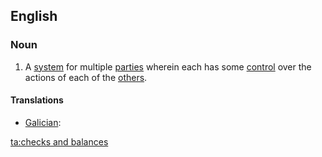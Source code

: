 ==English==
{{wikipedia}}

===Noun===
{{en-plural noun|[[check]]s [[and]] [[balance]]s}}

# {{idiom|politics}} A [[system]] for multiple [[party|parties]] wherein each has some [[control]] over the actions of each of the [[other]]s.

====Translations====
{{trans-top|system for multiple parties}}
* [[Galician]]: {{t-|gl|pesos e contrapesos|m|p|xs=Galician}}
{{trans-mid}}
{{trans-bottom}}

[[ta:checks and balances]]